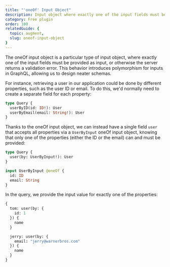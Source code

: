 ```yaml
---
title: "'oneOf' Input Object"
description: Input object where exactly one of the input fields must be provided as input, or the server returns a validation error.
category: Free plugin
order: 100
relatedGuide: {
  topic: augment,
  slug: oneof-input-object
}
---
```


The oneOf input object is a particular type of input object, where exactly one of the input fields must be provided as input, or otherwise the server returns a validation error. This behavior introduces polymorphism for inputs in GraphQL, allowing us to design neater schemas.

For instance, retrieving a user in our application could be done by different properties, such as the user ID or email. To do this, we'd normally need to create a separate field for each property:

```graphql
type Query {
  userByID(id: ID!): User
  userByEmail(email: String!): User
}
```

Thanks to the oneOf input object, we can instead have a single field `user` that accepts all properties via a `UserByInput` oneOf input object, knowing that only one of the properties (either the ID or the email) can and must be provided:

```graphql
type Query {
  user(by: UserByInput!): User
}

input UserByInput @oneOf {
  id: ID
  email: String
}
```

In the query, we provide the input value for exactly one of the properties:

```graphql
{
  tom: user(by: {
    id: 1
  }) {
    name
  }

  jerry: user(by: {
    email: "jerry@warnerbros.com"
  }) {
    name
  }
}
```
